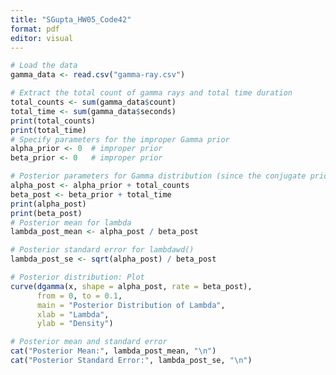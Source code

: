 ```yaml
---
title: "SGupta_HW05_Code42"
format: pdf
editor: visual
---
```


```r
# Load the data
gamma_data <- read.csv("gamma-ray.csv")

# Extract the total count of gamma rays and total time duration
total_counts <- sum(gamma_data$count)
total_time <- sum(gamma_data$seconds)
print(total_counts)
print(total_time)
# Specify parameters for the improper Gamma prior
alpha_prior <- 0  # improper prior
beta_prior <- 0   # improper prior

# Posterior parameters for Gamma distribution (since the conjugate prior for Poisson is Gamma)
alpha_post <- alpha_prior + total_counts
beta_post <- beta_prior + total_time
print(alpha_post)
print(beta_post)
# Posterior mean for lambda
lambda_post_mean <- alpha_post / beta_post

# Posterior standard error for lambdawd()
lambda_post_se <- sqrt(alpha_post) / beta_post

# Posterior distribution: Plot
curve(dgamma(x, shape = alpha_post, rate = beta_post), 
      from = 0, to = 0.1, 
      main = "Posterior Distribution of Lambda",
      xlab = "Lambda", 
      ylab = "Density")

# Posterior mean and standard error
cat("Posterior Mean:", lambda_post_mean, "\n")
cat("Posterior Standard Error:", lambda_post_se, "\n")

```
